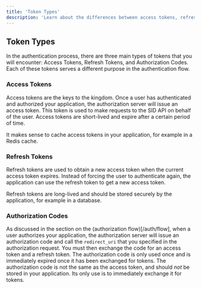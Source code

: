 ```yaml
---
title: 'Token Types'
description: 'Learn about the differences between access tokens, refresh tokens, and authorization codes'
---
```

## Token Types

In the authentication process, there are three main types of tokens that you will encounter: Access Tokens, Refresh Tokens, and Authorization Codes. 
Each of these tokens serves a different purpose in the authentication flow.

### Access Tokens

Access tokens are the keys to the kingdom. 
Once a user has authenticated and authorized your application, the authorization server will issue an access token. 
This token is used to make requests to the SID API on behalf of the user. 
Access tokens are short-lived and expire after a certain period of time.

It makes sense to cache access tokens in your application, for example in a Redis cache.

### Refresh Tokens

Refresh tokens are used to obtain a new access token when the current access token expires. 
Instead of forcing the user to authenticate again, the application can use the refresh token to get a new access token. 

Refresh tokens are long-lived and should be stored securely by the application, for example in a database.

### Authorization Codes

As discussed in the section on the (authorization flow)[/auth/flow], when a user authorizes your application, 
the authorization server will issue an authorization code and call the `redirect_uri` that you specified in the authorization request.
You must then exchange the code for an access token and a refresh token. 
The authorization code is only used once and is immediately expired once it has been exchanged for tokens. 
<Warning>
The authorization code is not the same as the access token, and should _not_ be stored in your application.
Its only use is to immediately exchange it for tokens.
</Warning>
